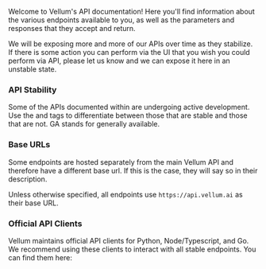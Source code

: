 Welcome to Vellum's API documentation! Here you'll find information about the various endpoints available to you,
as well as the parameters and responses that they accept and return.

We will be exposing more and more of our APIs over time as they stabilize. If there is some action you can perform
via the UI that you wish you could perform via API, please let us know and we can expose it here in an unstable state.

### API Stability

Some of the APIs documented within are undergoing active development. Use the <Availability type="beta" /> and <Availability type="GA"/>
tags to differentiate between those that are stable and those that are not. GA stands for generally available.

### Base URLs

Some endpoints are hosted separately from the main Vellum API and therefore have a different base url. If this is
the case, they will say so in their description.

Unless otherwise specified, all endpoints use `https://api.vellum.ai` as their base URL.

### Official API Clients

Vellum maintains official API clients for Python, Node/Typescript, and Go. We recommend using these clients to interact
with all stable endpoints. You can find them here:

<Cards>
  <Card
    title="Python"
    icon="fa-brands fa-python"
    href="https://github.com/vellum-ai/vellum-client-python"
  />
  <Card
    title="Node/Typescript"
    icon="fa-brands fa-node"
    href="https://github.com/vellum-ai/vellum-client-node"
  />
  <Card
    title="Go"
    icon="fa-brands fa-golang"
    href="https://github.com/vellum-ai/vellum-client-go"
  />
</Cards>
